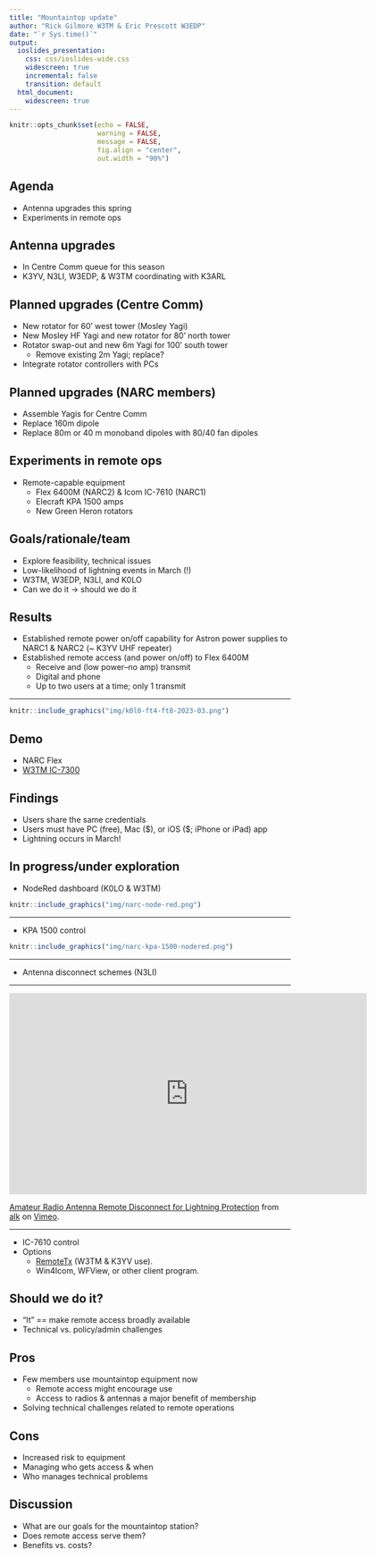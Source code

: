 ```yaml
---
title: "Mountaintop update"
author: "Rick Gilmore W3TM & Eric Prescott W3EDP"
date: "`r Sys.time()`"
output: 
  ioslides_presentation:
    css: css/ioslides-wide.css
    widescreen: true
    incremental: false
    transition: default
  html_document:
    widescreen: true
---
```


```r
knitr::opts_chunk$set(echo = FALSE,
                      warning = FALSE, 
                      message = FALSE,
                      fig.align = "center",
                      out.width = "90%")
```

## Agenda

- Antenna upgrades this spring
- Experiments in remote ops

## Antenna upgrades

- In Centre Comm queue for this season
- K3YV, N3LI, W3EDP, & W3TM coordinating with K3ARL

## Planned upgrades (Centre Comm)

- New rotator for 60' west tower (Mosley Yagi)
- New Mosley HF Yagi and new rotator for 80' north tower
- Rotator swap-out and new 6m Yagi for 100' south tower
    - Remove existing 2m Yagi; replace?
- Integrate rotator controllers with PCs
    
## Planned upgrades (NARC members)

- Assemble Yagis for Centre Comm
- Replace 160m dipole
- Replace 80m or 40 m monoband dipoles with 80/40 fan dipoles

## Experiments in remote ops

- Remote-capable equipment
    - Flex 6400M (NARC2) & Icom IC-7610 (NARC1)
    - Elecraft KPA 1500 amps
    - New Green Heron rotators

## Goals/rationale/team

- Explore feasibility, technical issues
- Low-likelihood of lightning events in March (!)
- W3TM, W3EDP, N3LI, and K0LO
- Can we do it -> should we do it

## Results

- Established remote power on/off capability for Astron power supplies to NARC1 & NARC2 (~ K3YV UHF repeater)
- Established remote access (and power on/off) to Flex 6400M
    - Receive and (low power--no amp) transmit
    - Digital and phone
    - Up to two users at a time; only 1 transmit
    
---

```r
knitr::include_graphics("img/k0l0-ft4-ft8-2023-03.png")
```
    
## Demo

- NARC Flex
- [W3TM IC-7300](https://w3tm.remotetx.net)
    
## Findings

- Users share the same credentials
- Users must have PC (free), Mac (\$), or iOS (\$; iPhone or iPad) app
- Lightning occurs in March!

## In progress/under exploration

- NodeRed dashboard (K0LO & W3TM)

```r
knitr::include_graphics("img/narc-node-red.png")
```

---

- KPA 1500 control

```r
knitr::include_graphics("img/narc-kpa-1500-nodered.png")
```

---

- Antenna disconnect schemes (N3LI)

---

<iframe src="https://player.vimeo.com/video/133917999?h=081520d87b" width="640" height="360" frameborder="0" allow="autoplay; fullscreen; picture-in-picture" allowfullscreen></iframe>
<p><a href="https://vimeo.com/133917999">Amateur Radio Antenna Remote Disconnect for Lightning Protection</a> from <a href="https://vimeo.com/user42146839">alk</a> on <a href="https://vimeo.com">Vimeo</a>.</p>

---

- IC-7610 control
- Options
    - [RemoteTx](https://remotetx.net) (W3TM & K3YV use).
    - Win4Icom, WFView, or other client program.

## Should we do it?

- "It" == make remote access broadly available
- Technical vs. policy/admin challenges

## Pros

- Few members use mountaintop equipment now
    - Remote access might encourage use
    - Access to radios & antennas a major benefit of membership
- Solving technical challenges related to remote operations

## Cons

- Increased risk to equipment
- Managing who gets access & when
- Who manages technical problems

## Discussion

- What are our goals for the mountaintop station?
- Does remote access serve them?
- Benefits vs. costs?

